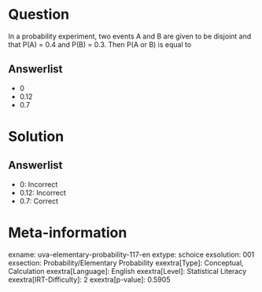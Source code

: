 Question
========

In a probability experiment, two events A and B are given to be disjoint and that P(A) = 0.4 and P(B) = 0.3. Then P(A or B) is equal to

Answerlist
----------

* 0
* 0.12
* 0.7

Solution
========

Answerlist
----------

* 0: Incorrect
* 0.12: Incorrect
* 0.7: Correct

Meta-information
================
exname: uva-elementary-probability-117-en
extype: schoice
exsolution: 001
exsection: Probability/Elementary Probability
exextra[Type]: Conceptual, Calculation
exextra[Language]: English
exextra[Level]: Statistical Literacy
exextra[IRT-Difficulty]: 2
exextra[p-value]: 0.5905
